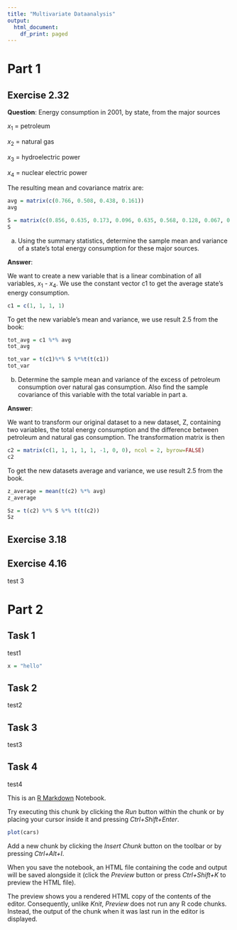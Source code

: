 ```yaml
---
title: "Multivariate Dataanalysis"
output:
  html_document:
    df_print: paged
---
```



# Part 1

## Exercise 2.32
**Question**: Energy consumption in 2001, by state, from the major sources

$x_1$ = petroleum

$x_2$ = natural gas

$x_3$ = hydroelectric power

$x_4$ = nuclear electric power

The resulting mean and covariance matrix are:
```r
avg = matrix(c(0.766, 0.508, 0.438, 0.161))
avg

S = matrix(c(0.856, 0.635, 0.173, 0.096, 0.635, 0.568, 0.128, 0.067, 0.173, 0.127, 0.171, 0.039, 0.096, 0.067, 0.039, 0.043), nrow=4, byrow=TRUE)
S
```


a) Using the summary statistics, determine the sample mean and variance of a state's total energy consumption for these major sources. 

**Answer**:

We want to create a new variable that is a linear combination of all variables, $x_1$ - $x_4$. We use the constant vector c1 to get the average state's energy consumption. 
```r
c1 = c(1, 1, 1, 1)
```

To get the new variable's mean and variance, we use result 2.5 from the book: 

```r
tot_avg = c1 %*% avg 
tot_avg

tot_var = t(c1)%*% S %*%t(t(c1))
tot_var
```


b) Determine the sample mean and variance of the excess of petroleum consumption over natural gas consumption. Also find the sample covariance of this variable with the total variable in part a. 

**Answer**:

We want to transform our original dataset to a new dataset, Z, containing two variables, the total energy consumption and the difference between petroleum and natural gas consumption. The transformation matrix is then

```r
c2 = matrix(c(1, 1, 1, 1, 1, -1, 0, 0), ncol = 2, byrow=FALSE)
c2
```

To get the new datasets average and variance, we use result 2.5 from the book.

```r
z_average = mean(t(c2) %*% avg)
z_average

Sz = t(c2) %*% S %*% t(t(c2))
Sz
```

## Exercise 3.18


## Exercise 4.16
test 3

# Part 2

## Task 1
test1
```r
x = "hello"
```

## Task 2
test2

## Task 3
test3

## Task 4
test4



This is an [R Markdown](http://rmarkdown.rstudio.com) Notebook.

Try executing this chunk by clicking the *Run* button within the chunk or by placing your cursor inside it and pressing *Ctrl+Shift+Enter*.

```r
plot(cars)
```

Add a new chunk by clicking the *Insert Chunk* button on the toolbar or by pressing *Ctrl+Alt+I*.

When you save the notebook, an HTML file containing the code and output will be saved alongside it (click the *Preview* button or press *Ctrl+Shift+K* to preview the HTML file).

The preview shows you a rendered HTML copy of the contents of the editor. Consequently, unlike *Knit*, *Preview* does not run any R code chunks. Instead, the output of the chunk when it was last run in the editor is displayed.


